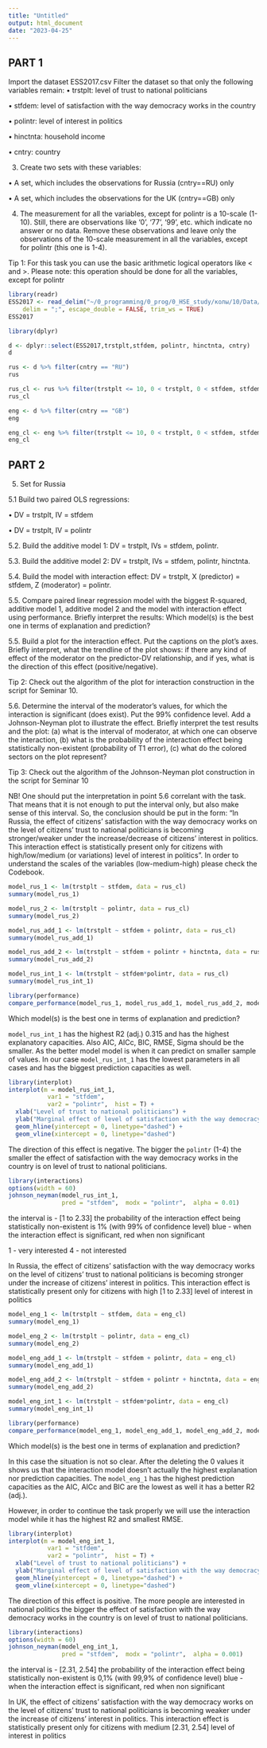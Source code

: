 ```yaml
---
title: "Untitled"
output: html_document
date: "2023-04-25"
---
```


############
## PART 1 ##
############

Import the dataset ESS2017.csv
Filter the dataset so that only the following variables remain:
• trstplt: level of trust to national politicians

• stfdem: level of satisfaction with the way democracy works in the country

• polintr: level of interest in politics

• hinctnta: household income

• cntry: country

3. Create two sets with these variables:

• A set, which includes the observations for Russia (cntry==RU) only

• A set, which includes the observations for the UK (cntry==GB) only

4. The measurement for all the variables, except for polintr is a 10-scale (1-10). Still, there are observations like ‘0’, ‘77’, ‘99’, etc. which indicate no answer or no data. Remove these observations and leave only the observations of the 10-scale measurement in all the variables, except for polintr (this one is 1-4).

Tip 1: For this task you can use the basic arithmetic logical operators like < and >. Please note: this operation should be done for all the variables, except for polintr

```r
library(readr)
ESS2017 <- read_delim("~/0_programming/0_prog/0_HSE_study/колы/10/Data/ESS2017.csv", 
    delim = ";", escape_double = FALSE, trim_ws = TRUE)
ESS2017
```
```r
library(dplyr)

d <- dplyr::select(ESS2017,trstplt,stfdem, polintr, hinctnta, cntry)
d
```

```r
rus <- d %>% filter(cntry == "RU")
rus
```
```r
rus_cl <- rus %>% filter(trstplt <= 10, 0 < trstplt, 0 < stfdem, stfdem <= 10, 0 < hinctnta, hinctnta <= 10)
rus_cl
```
```r
eng <- d %>% filter(cntry == "GB")
eng
```
```r
eng_cl <- eng %>% filter(trstplt <= 10, 0 < trstplt, 0 < stfdem, stfdem <= 10, 0 < hinctnta, hinctnta <= 10)
eng_cl
```

############
## PART 2 ##
############

5. Set for Russia

5.1 Build two paired OLS regressions:

• DV = trstplt, IV = stfdem

• DV = trstplt, IV = polintr

5.2. Build the additive model 1: DV = trstplt, IVs = stfdem, polintr.

5.3. Build the additive model 2: DV = trstplt, IVs = stfdem, polintr, hinctnta.

5.4. Build the model with interaction effect: DV = trstplt, X (predictor) = stfdem, Z (moderator) = polintr.

5.5. Compare paired linear regression model with the biggest R-squared, additive model 1, additive model 2 and the model with interaction effect using performance. Briefly interpret the  results: Which model(s) is the best one in terms of explanation and prediction? 

5.5. Build a plot for the interaction effect. Put the captions on the plot’s axes. Briefly interpret, what the trendline of the plot shows: if there any kind of effect of the moderator on the predictor-DV relationship, and if yes, what is the direction of this effect (positive/negative).

Tip 2: Check out the algorithm of the plot for interaction construction in the script for Seminar 10.

5.6. Determine the interval of the moderator’s values, for which the interaction is significant (does exist). Put the 99% confidence level. Add a Johnson-Neyman plot to illustrate the effect. Briefly interpret the test results and the plot: (a) what is the interval of moderator, at which one can observe the interaction, (b) what is the probability of the interaction effect being statistically non-existent (probability of T1 error), (c) what do the colored sectors on the plot represent? 

Tip 3: Check out the algorithm of the Johnson-Neyman plot construction in the script for Seminar 10

NB! One should put the interpretation in point 5.6 correlant with the task. That means that it is not enough to put the interval only, but also make sense of this interval. So, the conclusion should be put in the form: "In Russia, the effect of citizens' satisfaction with the way democracy works on the level of citizens' trust to national politicians is becoming stronger/weaker under the increase/decrease of citizens' interest in politics. This interaction effect is statistically present only for citizens with high/low/medium (or variations) level of interest in politics". In order to understand the scales of the variables (low-medium-high) please check the Codebook. 

```r
model_rus_1 <- lm(trstplt ~ stfdem, data = rus_cl)
summary(model_rus_1)
```
```r
model_rus_2 <- lm(trstplt ~ polintr, data = rus_cl)
summary(model_rus_2)
```
```r
model_rus_add_1 <- lm(trstplt ~ stfdem + polintr, data = rus_cl)
summary(model_rus_add_1)
```

```r
model_rus_add_2 <- lm(trstplt ~ stfdem + polintr + hinctnta, data = rus_cl)
summary(model_rus_add_2)
```
```r
model_rus_int_1 <- lm(trstplt ~ stfdem*polintr, data = rus_cl)
summary(model_rus_int_1)
```

```r
library(performance)
compare_performance(model_rus_1, model_rus_add_1, model_rus_add_2, model_rus_int_1)
```
Which model(s) is the best one in terms of explanation and prediction? 


`model_rus_int_1` has the highest R2 (adj.) 0.315 and has the highest explanatory capacities. Also AIC, AICc, BIC, RMSE, Sigma should be the smaller. As the better model model is when it can predict on smaller sample of values. In our case `model_rus_int_1` has the lowest parameters in all cases and has the biggest prediction capacities as well.

```r
library(interplot)
interplot(m = model_rus_int_1,
           var1 = "stfdem",
           var2 = "polintr",  hist = T) +
  xlab("Level of trust to national politicians") +
  ylab("Marginal effect of level of satisfaction with the way democracy works in the country") +
  geom_hline(yintercept = 0, linetype="dashed") +
  geom_vline(xintercept = 0, linetype="dashed")
```
The direction of this effect is negative. The bigger the `polintr` (1-4) the smaller the effect of satisfaction with the way democracy works in the country is on level of trust to national politicians.
```r
library(interactions)
options(width = 60)
johnson_neyman(model_rus_int_1,
               pred = "stfdem",  modx = "polintr",  alpha = 0.01)
```
the interval is - [1 to 2.33]
the probability of the interaction effect being statistically non-existent is 1% (with 99% of confidence level)
blue - when the interaction effect is significant, red when non significant 

1 - very interested
4 - not interested

In Russia, the effect of citizens' satisfaction with the way democracy works on the level of citizens' trust to national politicians is becoming stronger under the increase of citizens' interest in politics. This interaction effect is statistically present only for citizens with high [1 to 2.33] level of interest in politics

```r
model_eng_1 <- lm(trstplt ~ stfdem, data = eng_cl)
summary(model_eng_1)
```
```r
model_eng_2 <- lm(trstplt ~ polintr, data = eng_cl)
summary(model_eng_2)
```
```r
model_eng_add_1 <- lm(trstplt ~ stfdem + polintr, data = eng_cl)
summary(model_eng_add_1)
```

```r
model_eng_add_2 <- lm(trstplt ~ stfdem + polintr + hinctnta, data = eng_cl)
summary(model_eng_add_2)
```
```r
model_eng_int_1 <- lm(trstplt ~ stfdem*polintr, data = eng_cl)
summary(model_eng_int_1)
```

```r

library(performance)
compare_performance(model_eng_1, model_eng_add_1, model_eng_add_2, model_eng_int_1)
```
Which model(s) is the best one in terms of explanation and prediction? 

In this case the situation is not so clear. After the deleting the 0 values it shows us that the interaction model doesn't actually the highest explanation nor prediction capacities. The `model_eng_1` has the highest prediction capacities as the AIC, AICc and BIC are the lowest as well it has a better R2 (adj.).

However, in order to continue the task properly we will use the interaction model while it has the highest R2 and smallest RMSE.

```r
library(interplot)
interplot(m = model_eng_int_1,
           var1 = "stfdem",
           var2 = "polintr",  hist = T) +
  xlab("Level of trust to national politicians") +
  ylab("Marginal effect of level of satisfaction with the way democracy works in the country") +
  geom_hline(yintercept = 0, linetype="dashed") +
  geom_vline(xintercept = 0, linetype="dashed")
```
The direction of this effect is positive. The more people are interested in national politics the bigger the effect of satisfaction with the way democracy works in the country is on level of trust to national politicians.
```r
library(interactions)
options(width = 60)
johnson_neyman(model_eng_int_1,
               pred = "stfdem",  modx = "polintr",  alpha = 0.001)
```
the interval is - [2.31, 2.54]
the probability of the interaction effect being statistically non-existent is 0,1% (with 99,9% of confidence level)
blue - when the interaction effect is significant, red when non significant 

In UK, the effect of citizens' satisfaction with the way democracy works on the level of citizens' trust to national politicians is becoming weaker under the increase of citizens' interest in politics. This interaction effect is statistically present only for citizens with medium [2.31, 2.54] level of interest in politics